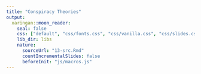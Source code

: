 ```yaml
---
title: "Conspiracy Theories"
output:
  xaringan::moon_reader:
    seal: false
    css: ["default", "css/fonts.css", "css/vanilla.css", "css/slides.css"]
    lib_dir: libs
    nature:
      sourceUrl: "13-src.Rmd"
      countIncrementalSlides: false
      beforeInit: "js/macros.js" 
--- 
```

